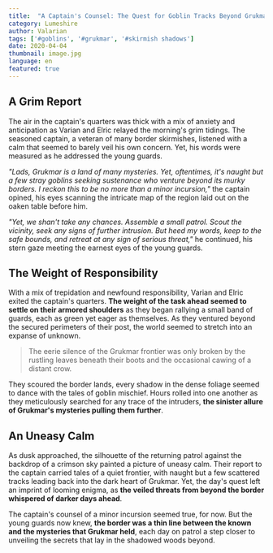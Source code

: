 ```yaml
---
title:  "A Captain's Counsel: The Quest for Goblin Tracks Beyond Grukmar's Veil"
category: Lumeshire
author: Valarian
tags: ['#goblins', '#grukmar', '#skirmish shadows']
date: 2020-04-04
thumbnail: image.jpg
language: en
featured: true
---
```


## A Grim Report

The air in the captain's quarters was thick with a mix of anxiety and anticipation as Varian and Elric relayed the morning's grim tidings. The seasoned captain, a veteran of many border skirmishes, listened with a calm that seemed to barely veil his own concern. Yet, his words were measured as he addressed the young guards.

*"Lads, Grukmar is a land of many mysteries. Yet, oftentimes, it's naught but a few stray goblins seeking sustenance who venture beyond its murky borders. I reckon this to be no more than a minor incursion,"* the captain opined, his eyes scanning the intricate map of the region laid out on the oaken table before him.

*"Yet, we shan't take any chances. Assemble a small patrol. Scout the vicinity, seek any signs of further intrusion. But heed my words, keep to the safe bounds, and retreat at any sign of serious threat,"* he continued, his stern gaze meeting the earnest eyes of the young guards.

## The Weight of Responsibility

With a mix of trepidation and newfound responsibility, Varian and Elric exited the captain's quarters. **The weight of the task ahead seemed to settle on their armored shoulders** as they began rallying a small band of guards, each as green yet eager as themselves. As they ventured beyond the secured perimeters of their post, the world seemed to stretch into an expanse of unknown.

> The eerie silence of the Grukmar frontier was only broken by the rustling leaves beneath their boots and the occasional cawing of a distant crow.

They scoured the border lands, every shadow in the dense foliage seemed to dance with the tales of goblin mischief. Hours rolled into one another as they meticulously searched for any trace of the intruders, **the sinister allure of Grukmar's mysteries pulling them further**.

## An Uneasy Calm

As dusk approached, the silhouette of the returning patrol against the backdrop of a crimson sky painted a picture of uneasy calm. Their report to the captain carried tales of a quiet frontier, with naught but a few scattered tracks leading back into the dark heart of Grukmar. Yet, the day's quest left an imprint of looming enigma, as **the veiled threats from beyond the border whispered of darker days ahead**.

The captain's counsel of a minor incursion seemed true, for now. But the young guards now knew, **the border was a thin line between the known and the mysteries that Grukmar held**, each day on patrol a step closer to unveiling the secrets that lay in the shadowed woods beyond.